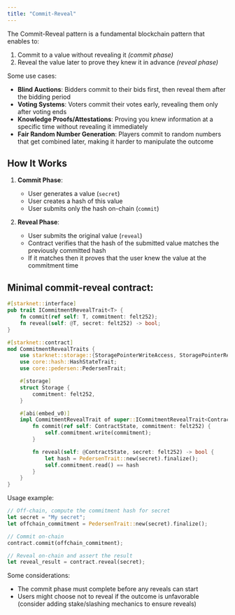 ```yaml
---
title: "Commit-Reveal"
---
```


The Commit-Reveal pattern is a fundamental blockchain pattern that enables to:
1. Commit to a value without revealing it *(commit phase)*
2. Reveal the value later to prove they knew it in advance *(reveal phase)*

Some use cases:
- **Blind Auctions**: Bidders commit to their bids first, then reveal them after the bidding period
- **Voting Systems**: Voters commit their votes early, revealing them only after voting ends
- **Knowledge Proofs/Attestations**: Proving you knew information at a specific time without revealing it immediately
- **Fair Random Number Generation**: Players commit to random numbers that get combined later, making it harder to manipulate the outcome

## How It Works

1. **Commit Phase**:
   - User generates a value (`secret`)
   - User creates a hash of this value
   - User submits only the hash on-chain (`commit`)

2. **Reveal Phase**:
   - User submits the original value (`reveal`)
   - Contract verifies that the hash of the submitted value matches the previously committed hash
   - If it matches then it proves that the user knew the value at the commitment time

## Minimal commit-reveal contract:

```rust
#[starknet::interface]
pub trait ICommitmentRevealTrait<T> {
    fn commit(ref self: T, commitment: felt252);
    fn reveal(self: @T, secret: felt252) -> bool;
}

#[starknet::contract]
mod CommitmentRevealTraits {
    use starknet::storage::{StoragePointerWriteAccess, StoragePointerReadAccess};
    use core::hash::HashStateTrait;
    use core::pedersen::PedersenTrait;

    #[storage]
    struct Storage {
        commitment: felt252,
    }

    #[abi(embed_v0)]
    impl CommitmentRevealTrait of super::ICommitmentRevealTrait<ContractState> {
        fn commit(ref self: ContractState, commitment: felt252) {
            self.commitment.write(commitment);
        }

        fn reveal(self: @ContractState, secret: felt252) -> bool {
            let hash = PedersenTrait::new(secret).finalize();
            self.commitment.read() == hash
        }
    }
}
```

Usage example:
```rust
// Off-chain, compute the commitment hash for secret
let secret = "My secret";
let offchain_commitment = PedersenTrait::new(secret).finalize();

// Commit on-chain
contract.commit(offchain_commitment);

// Reveal on-chain and assert the result
let reveal_result = contract.reveal(secret);
```

Some considerations:
- The commit phase must complete before any reveals can start
- Users might choose not to reveal if the outcome is unfavorable (consider adding stake/slashing mechanics to ensure reveals)
